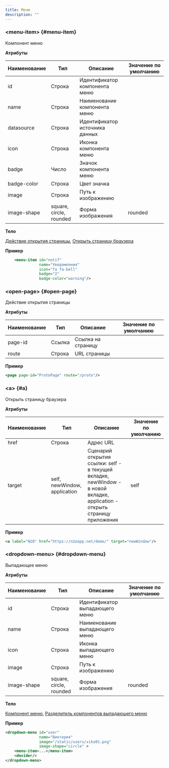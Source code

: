 ```yaml
---
title: Меню
description: ""
---
```


### &lt;menu-item&gt; {#menu-item}

Компонент меню

**Атрибуты**

|Наименование|Тип                    |Описание                       |Значение по умолчанию|
|------------|-----------------------|-------------------------------|---------------------|
|id          |Строка                 |Идентификатор компонента меню  |                     |
|name        |Строка                 |Наименование компонента меню   |                     |
|datasource  |Строка                 |Идентификатор источника данных |                     |
|icon        |Строка                 |Иконка компонента меню         |                     |
|badge       |Число                  |Значок компонента меню         |                     |
|badge-color |Строка                 |Цвет значка                    |                     |
|image       |Строка                 |Путь к изображению             |                     |
|image-shape |square, circle, rounded|Форма изображения              |rounded              |

**Тело**

[Действие открытия страницы](../xml/menu#open-page), [Открыть страницу браузера](../xml/menu#a)

**Пример**

```xml
    <menu-item id="notif"
               name="Уведомления"
               icon="fa fa-bell"
               badge="2"
               badge-color="warning"/>
```

### &lt;open-page&gt; {#open-page}

Действие открытия страницы

**Атрибуты**

|Наименование|Тип      |Описание          |Значение по умолчанию|
|------------|---------|------------------|---------------------|
|page-id     |Ссылка   |Ссылка на страницу|                     |
|route       |Строка   |URL страницы      |                     |

**Пример**

```xml
<page page-id="ProtoPage" route="/proto"/>
```

### &lt;a&gt; {#a}

Открыть страницу браузера

**Атрибуты**

|Наименование|Тип                         |Описание                                                                                                                   |Значение по умолчанию|
|------------|----------------------------|---------------------------------------------------------------------------------------------------------------------------|---------------------|
|href        |Строка                      |Адрес URL                                                                                                                  |                     |
|target      |self, newWindow, application|Сценарий открытия ссылки: self - в текущей вкладке, newWindow - в новой вкладке, application - открыть страницу приложения |self                 |

**Пример**

```xml
<a label="N2O" href="https://n2oapp.net/demo/" target="newWindow"/>
```

### &lt;dropdown-menu&gt; {#dropdown-menu}

Выпадающее меню

**Атрибуты**

|Наименование|Тип                    |Описание                      |Значение по умолчанию|
|------------|-----------------------|------------------------------|---------------------|
|id          |Строка                 |Идентификатор выпадающего меню|                     |
|name        |Строка                 |Наименование выпадающего меню |                     |
|icon        |Строка                 |Иконка выпадающего меню       |                     |
|image       |Строка                 |Путь к изображению            |                     |
|image-shape |square, circle, rounded|Форма изображения             |rounded              |

**Тело**

[Компонент меню](../xml/menu#menu-item), [Разделитель компонентов выпадающего меню](../xml/menu#divider)

**Пример**

```xml
<dropdown-menu id="user"
               name="Виктория"
               image="/static/users/vika91.png"
               image-shape="circle" >
    <menu-item>...</menu-item>
    <devider/>
</dropdown-menu>
```
